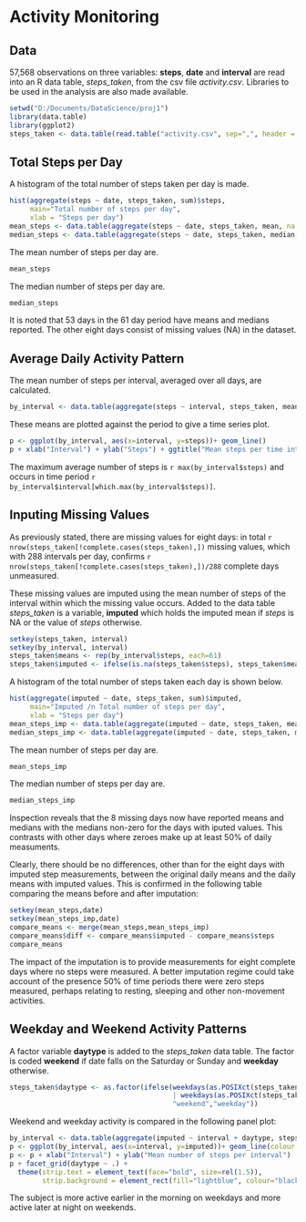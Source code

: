 # Activity Monitoring #

## Data ##

57,568 observations on three variables: **steps**, **date** and **interval** are read into an R data table, *steps_taken*, from the csv file *activity.csv*. Libraries to be used in the analysis are also made available.


```r
setwd("D:/Documents/DataScience/proj1")
library(data.table)
library(ggplot2)
steps_taken <- data.table(read.table("activity.csv", sep=",", header = TRUE, na.strings = "NA"))
```

## Total Steps per Day ##

A histogram of the total number of steps taken per day is made. 

```r
hist(aggregate(steps ~ date, steps_taken, sum)$steps, 
     main="Total number of steps per day",
     xlab = "Steps per day")
mean_steps <- data.table(aggregate(steps ~ date, steps_taken, mean, na.rm=TRUE))
median_steps <- data.table(aggregate(steps ~ date, steps_taken, median, na.rm = TRUE))
```

The mean number of steps per day are.

```r
mean_steps
```

The median number of steps per day are.

```r
median_steps
```

It is noted that 53 days in the 61 day period have means and medians reported. The other eight days consist of missing values (NA) in the dataset.

## Average Daily Activity Pattern ##

The mean number of steps per interval, averaged over all days, are calculated.

```r
by_interval <- data.table(aggregate(steps ~ interval, steps_taken, mean, na.rm=TRUE))
```

These means are plotted against the period to give a time series plot.

```r
p <- ggplot(by_interval, aes(x=interval, y=steps))+ geom_line()
p + xlab("Interval") + ylab("Steps") + ggtitle("Mean steps per time interval")
```

The maximum average number of steps is `r max(by_interval$steps)` and occurs in time period `r by_interval$interval[which.max(by_interval$steps)]`.

## Inputing Missing Values ##

As previously stated, there are missing values for eight days: in total  `r nrow(steps_taken[!complete.cases(steps_taken),])` missing values, which with 288 intervals per day, confirms `r nrow(steps_taken[!complete.cases(steps_taken),])/288` complete days unmeasured.

These missing values are imputed using the mean number of steps of the interval within which the missing value occurs. Added to the data table *steps_taken* is a variable, **imputed** which holds the imputed mean if *steps* is NA or the value of *steps* otherwise.

```r
setkey(steps_taken, interval)
setkey(by_interval, interval)
steps_taken$means <- rep(by_interval$steps, each=61)
steps_taken$imputed <- ifelse(is.na(steps_taken$steps), steps_taken$means, steps_taken$steps)
```

A histogram of the total number of steps taken each day is shown below.

```r
hist(aggregate(imputed ~ date, steps_taken, sum)$imputed, 
     main="Imputed /n Total number of steps per day",
     xlab = "Steps per day")
mean_steps_imp <- data.table(aggregate(imputed ~ date, steps_taken, mean, na.rm=TRUE))
median_steps_imp <- data.table(aggregate(imputed ~ date, steps_taken, median, na.rm = TRUE))
```
The mean number of steps per day are.

```r
mean_steps_imp
```

The median number of steps per day are.

```r
median_steps_imp
```

Inspection reveals that the 8 missing days now have reported means and medians with the medians non-zero for the days with iputed values. This contrasts with other days where zeroes make up at least 50% of daily measuments.

Clearly, there should be no differences, other than for the eight days with imputed step measurements, between the original daily means and the daily means with imputed values. This is confirmed in the following table comparing the means before and after imputation:

```r
setkey(mean_steps,date)
setkey(mean_steps_imp,date)
compare_means <- merge(mean_steps,mean_steps_imp)
compare_means$diff <- compare_means$imputed - compare_means$steps
compare_means
```

The impact of the imputation is to provide measurements for eight complete days where no steps were measured. A better imputation regime could take account of the presence 50% of time periods there were zero steps measured, perhaps relating to resting, sleeping and other non-movement activities.

## Weekday and Weekend Activity Patterns ##

A factor variable **daytype** is added to the *steps_taken* data table. The factor is coded **weekend** if date falls on the Saturday or Sunday and **weekday** otherwise.

```r
steps_taken$daytype <- as.factor(ifelse(weekdays(as.POSIXct(steps_taken$date))=="Saturday" 
                                        | weekdays(as.POSIXct(steps_taken$date))=="Sunday",
                                        "weekend","weekday"))
```

Weekend and weekday activity is compared in the following panel plot:

```r
by_interval <- data.table(aggregate(imputed ~ interval + daytype, steps_taken, mean, na.rm=TRUE))
p <- ggplot(by_interval, aes(x=interval, y=imputed))+ geom_line(colour = "blue")
p <- p + xlab("Interval") + ylab("Mean number of steps per interval") 
p + facet_grid(daytype ~ .) +
  theme(strip.text = element_text(face="bold", size=rel(1.5)),
        strip.background = element_rect(fill="lightblue", colour="black", size=1))
```

The subject is more active earlier in the morning on weekdays and more active later at night on weekends.